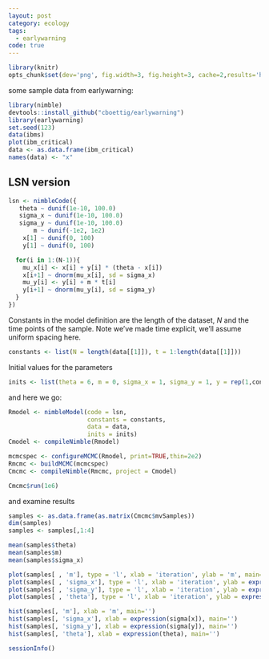 ```yaml
---
layout: post
category: ecology
tags:
  - earlywarning
code: true
---
```



```r
library(knitr)
opts_chunk$set(dev='png', fig.width=3, fig.height=3, cache=2,results='hide')
```


some sample data from earlywarning:

```r
library(nimble)
devtools::install_github("cboettig/earlywarning")
library(earlywarning)
set.seed(123)
data(ibms)
plot(ibm_critical)
data <- as.data.frame(ibm_critical)
names(data) <- "x"
```



## LSN version ##

```r
lsn <- nimbleCode({
   theta ~ dunif(1e-10, 100.0)
   sigma_x ~ dunif(1e-10, 100.0)
   sigma_y ~ dunif(1e-10, 100.0)
       m ~ dunif(-1e2, 1e2)
    x[1] ~ dunif(0, 100)
    y[1] ~ dunif(0, 100) 

  for(i in 1:(N-1)){
    mu_x[i] <- x[i] + y[i] * (theta - x[i]) 
    x[i+1] ~ dnorm(mu_x[i], sd = sigma_x) 
    mu_y[i] <- y[i] + m * t[i]
    y[i+1] ~ dnorm(mu_y[i], sd = sigma_y) 
  }
})
```

Constants in the model definition are the length of the dataset, $N$ and the time points of the sample. Note we've made time explicit, we'll assume uniform spacing here. 

```r
constants <- list(N = length(data[[1]]), t = 1:length(data[[1]]))
```

Initial values for the parameters

```r
inits <- list(theta = 6, m = 0, sigma_x = 1, sigma_y = 1, y = rep(1,constants$N))
```


and here we go:

```r
Rmodel <- nimbleModel(code = lsn, 
                      constants = constants, 
                      data = data, 
                      inits = inits)
Cmodel <- compileNimble(Rmodel)
```



```r
mcmcspec <- configureMCMC(Rmodel, print=TRUE,thin=2e2)
Rmcmc <- buildMCMC(mcmcspec)
Cmcmc <- compileNimble(Rmcmc, project = Cmodel)
```


```r
Cmcmc$run(1e6)
```


and examine results

```r
samples <- as.data.frame(as.matrix(Cmcmc$mvSamples))
dim(samples)
samples <- samples[,1:4]
```


```r
mean(samples$theta)
mean(samples$m)
mean(samples$sigma_x)
```




```r
plot(samples[ , 'm'], type = 'l', xlab = 'iteration', ylab = 'm', main='')
plot(samples[ , 'sigma_x'], type = 'l', xlab = 'iteration', ylab = expression(sigma[x]), main='')
plot(samples[ , 'sigma_y'], type = 'l', xlab = 'iteration', ylab = expression(sigma[y]), main='')
plot(samples[ , 'theta'], type = 'l', xlab = 'iteration', ylab = expression(theta), main='')
```

```r
hist(samples[, 'm'], xlab = 'm', main='')
hist(samples[, 'sigma_x'], xlab = expression(sigma[x]), main='')
hist(samples[, 'sigma_y'], xlab = expression(sigma[y]), main='')
hist(samples[, 'theta'], xlab = expression(theta), main='')
```



```r
sessionInfo()
```
